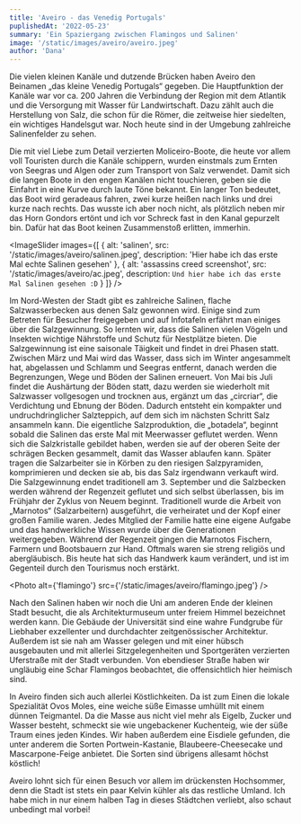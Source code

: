 ```yaml
---
title: 'Aveiro - das Venedig Portugals'
puplishedAt: '2022-05-23'
summary: 'Ein Spaziergang zwischen Flamingos und Salinen'
image: '/static/images/aveiro/aveiro.jpeg'
author: 'Dana'
---
```


Die vielen kleinen Kanäle und dutzende Brücken haben Aveiro den Beinamen „das kleine Venedig Portugals“ gegeben. Die Hauptfunktion der Kanäle war vor ca. 200 Jahren die Verbindung der Region mit dem Atlantik und die Versorgung mit Wasser für Landwirtschaft. Dazu zählt auch die Herstellung von Salz, die schon für die Römer, die zeitweise hier siedelten, ein wichtiges Handelsgut war. Noch heute sind in der Umgebung zahlreiche Salinenfelder zu sehen.

Die mit viel Liebe zum Detail verzierten Moliceiro-Boote, die heute vor allem voll Touristen durch die Kanäle schippern, wurden einstmals zum Ernten von Seegras und Algen oder zum Transport von Salz verwendet. Damit sich die langen Boote in den engen Kanälen nicht touchieren, geben sie die Einfahrt in eine Kurve durch laute Töne bekannt. Ein langer Ton bedeutet, das Boot wird geradeaus fahren, zwei kurze heißen nach links und drei kurze nach rechts. Das wusste ich aber noch nicht, als plötzlich neben mir das Horn Gondors ertönt und ich vor Schreck fast in den Kanal gepurzelt bin. Dafür hat das Boot keinen Zusammenstoß erlitten, immerhin.

<ImageSlider
  images={[
    {
      alt: 'salinen',
      src: '/static/images/aveiro/salinen.jpeg',
      description: 'Hier habe ich das erste Mal echte Salinen gesehen'
    },
    {
      alt: 'assassins creed screenshot',
      src: '/static/images/aveiro/ac.jpeg',
      description: `Und hier habe ich das erste Mal Salinen gesehen :D`
    }
  ]}
/>

Im Nord-Westen der Stadt gibt es zahlreiche Salinen, flache Salzwasserbecken aus denen Salz gewonnen wird. Einige sind zum Betreten für Besucher freigegeben und auf Infotafeln erfährt man einiges über die Salzgewinnung. So lernten wir, dass die Salinen vielen Vögeln und Insekten wichtige Nährstoffe und Schutz für Nestplätze bieten. Die Salzgewinnung ist eine saisonale Täigkeit und findet in drei Phasen statt. Zwischen März und Mai wird das Wasser, dass sich im Winter angesammelt hat, abgelassen und Schlamm und Seegras entfernt, danach werden die Begrenzungen, Wege und Böden der Salinen erneuert. Von Mai bis Juli findet die Aushärtung der Böden statt, dazu werden sie wiederholt mit Salzwasser vollgesogen und trocknen aus, ergänzt um das „circriar“, die Verdichtung und Ebnung der Böden. Dadurch entsteht ein kompakter und undruchdringlicher Salzteppich, auf dem sich im nächsten Schritt Salz ansammeln kann. Die eigentliche Salzproduktion, die „botadela“, beginnt sobald die Salinen das erste Mal mit Meerwasser geflutet werden. Wenn sich die Salzkristalle gebildet haben, werden sie auf der oberen Seite der schrägen Becken gesammelt, damit das Wasser ablaufen kann. Später tragen die Salzarbeiter sie in Körben zu den riesigen Salzpyramiden, komprimieren und decken sie ab, bis das Salz irgendwann verkauft wird. Die Salzgewinnung endet traditionell am 3. September und die Salzbecken werden während der Regenzeit geflutet und sich selbst überlassen, bis im Frühjahr der Zyklus von Neuem beginnt. Traditionell wurde die Arbeit von „Marnotos“ (Salzarbeitern) ausgeführt, die verheiratet und der Kopf einer großen Familie waren. Jedes Mitglied der Familie hatte eine eigene Aufgabe und das handwerkliche Wissen wurde über die Generationen weitergegeben. Während der Regenzeit gingen die Marnotos Fischern, Farmern und Bootsbauern zur Hand. Oftmals waren sie streng religiös und abergläubisch. Bis heute hat sich das Handwerk kaum verändert, und ist im Gegenteil durch den Tourismus noch erstärkt.

<Photo alt={'flamingo'} src={'/static/images/aveiro/flamingo.jpeg'} />

Nach den Salinen haben wir noch die Uni am anderen Ende der kleinen Stadt besucht, die als Architekturmuseum unter freiem Himmel bezeichnet werden kann. Die Gebäude der Universität sind eine wahre Fundgrube für Liebhaber exzellenter und durchdachter zeitgenössischer Architektur. Außerdem ist sie nah am Wasser gelegen und mit einer hübsch ausgebauten und mit allerlei Sitzgelegenheiten und Sportgeräten verzierten Uferstraße mit der Stadt verbunden. Von ebendieser Straße haben wir ungläubig eine Schar Flamingos beobachtet, die offensichtlich hier heimisch sind.

In Aveiro finden sich auch allerlei Köstlichkeiten. Da ist zum Einen die lokale Spezialität Ovos Moles, eine weiche süße Eimasse umhüllt mit einem dünnen Teigmantel. Da die Masse aus nicht viel mehr als Eigelb, Zucker und Wasser besteht, schmeckt sie wie ungebackener Kuchenteig, wie der süße Traum eines jeden Kindes. Wir haben außerdem eine Eisdiele gefunden, die unter anderem die Sorten Portwein-Kastanie, Blaubeere-Cheesecake und Mascarpone-Feige anbietet. Die Sorten sind übrigens allesamt höchst köstlich!

Aveiro lohnt sich für einen Besuch vor allem im drückensten Hochsommer, denn die Stadt ist stets ein paar Kelvin kühler als das restliche Umland. Ich habe mich in nur einem halben Tag in dieses Städtchen verliebt, also schaut unbedingt mal vorbei!

